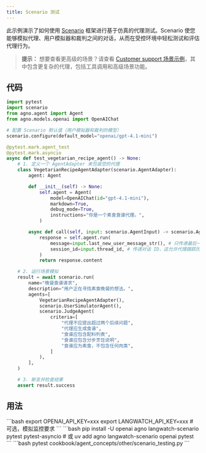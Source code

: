 ```yaml
---
title: Scenario 测试
---
```


此示例演示了如何使用 [Scenario](https://github.com/langwatch/scenario) 框架进行基于仿真的代理测试。Scenario 使您能够模拟代理、用户模拟器和裁判之间的对话，从而在受控环境中轻松测试和评估代理行为。

> **提示：** 想要查看更高级的场景？请查看 [Customer support 场景示例](https://github.com/langwatch/create-agent-app/tree/main/agno_example)，其中包含更复杂的代理，包括工具调用和高级场景功能。

## 代码

```python cookbook/agent_concepts/other/scenario_testing.py
import pytest
import scenario
from agno.agent import Agent
from agno.models.openai import OpenAIChat

# 配置 Scenario 默认值（用户模拟器和裁判的模型）
scenario.configure(default_model="openai/gpt-4.1-mini")

@pytest.mark.agent_test
@pytest.mark.asyncio
async def test_vegetarian_recipe_agent() -> None:
    # 1. 定义一个 AgentAdapter 来包装您的代理
    class VegetarianRecipeAgentAdapter(scenario.AgentAdapter):
        agent: Agent

        def __init__(self) -> None:
            self.agent = Agent(
                model=OpenAIChat(id="gpt-4.1-mini"),
                markdown=True,
                debug_mode=True,
                instructions="你是一个素食食谱代理。",
            )

        async def call(self, input: scenario.AgentInput) -> scenario.AgentReturnTypes:
            response = self.agent.run(
                message=input.last_new_user_message_str(), # 只传递最后一个用户消息
                session_id=input.thread_id, # 传递对话 ID，这允许代理跟踪历史记录
            )
            return response.content

    # 2. 运行场景模拟
    result = await scenario.run(
        name="晚餐食谱请求",
        description="用户正在寻找素食晚餐的想法。",
        agents=[
            VegetarianRecipeAgentAdapter(),
            scenario.UserSimulatorAgent(),
            scenario.JudgeAgent(
                criteria=[
                    "代理不应提出超过两个后续问题",
                    "代理应生成食谱",
                    "食谱应包含配料列表",
                    "食谱应包含分步烹饪说明",
                    "食谱应为素食，不包含任何肉类",
                ]
            ),
        ],
    )

    # 3. 断言并检查结果
    assert result.success
```

## 用法

<Steps>
  <Snippet file="create-venv-step.mdx" />

  <Step title="设置您的 API 密钥">
    ```bash
    export OPENAI_API_KEY=xxx
    export LANGWATCH_API_KEY=xxx # 可选，模拟监控要求
    ```
  </Step>

  <Step title="安装库">
    ```bash
    pip install -U openai agno langwatch-scenario pytest pytest-asyncio
    # 或
    uv add agno langwatch-scenario openai pytest
    ```
  </Step>

  <Step title="运行代理">
    ```bash
    pytest cookbook/agent_concepts/other/scenario_testing.py
    ```
  </Step>
</Steps>